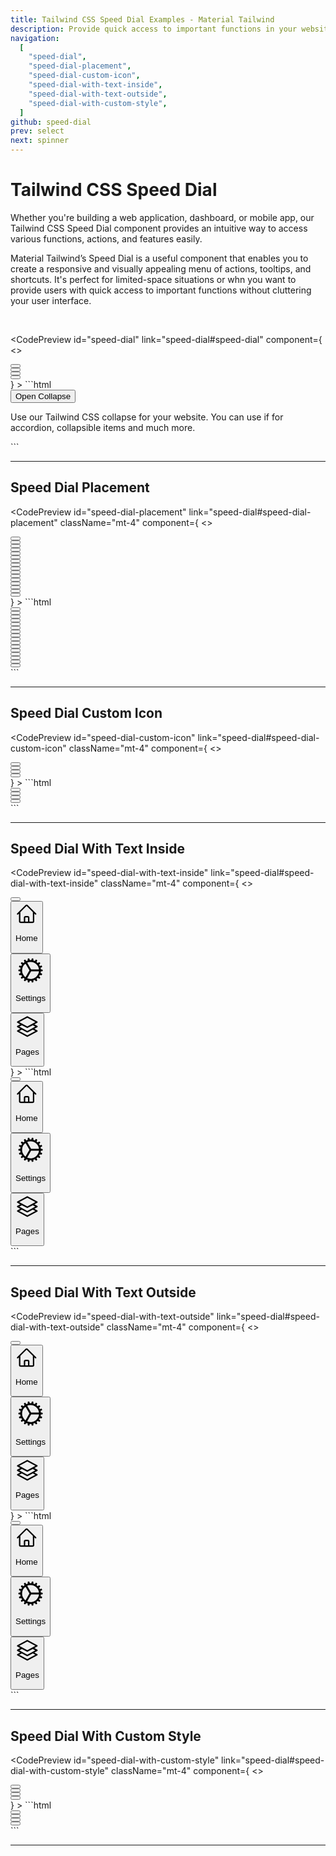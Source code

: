 ```yaml
---
title: Tailwind CSS Speed Dial Examples - Material Tailwind  
description: Provide quick access to important functions in your website with the versatile Tailwind CSS Speed Dial component. Customize and integrate it easily into your web project.
navigation:
  [
    "speed-dial",
    "speed-dial-placement",
    "speed-dial-custom-icon",
    "speed-dial-with-text-inside",
    "speed-dial-with-text-outside",
    "speed-dial-with-custom-style",        
  ]
github: speed-dial
prev: select
next: spinner
---
```


# Tailwind CSS Speed Dial

Whether you're building a web application, dashboard, or mobile app, our Tailwind CSS Speed Dial component provides an intuitive way to access various functions, actions, and features easily.

Material Tailwind’s Speed Dial is a useful component that enables you to create a responsive and visually appealing menu of actions, tooltips, and shortcuts. It's perfect for limited-space situations or whn you want to provide users with quick access to important functions without cluttering your user interface.


<br />

<CodePreview
  id="speed-dial"
  link="speed-dial#speed-dial"
  component={
   <>
    <div class="relative w-full h-80">
  <div class="absolute bottom-0 right-0">
    <div class="group"><button
        class="relative align-middle select-none font-sans font-medium text-center uppercase transition-all disabled:opacity-50 disabled:shadow-none disabled:pointer-events-none w-12 max-w-[48px] h-12 max-h-[48px] text-sm bg-gray-900 text-white shadow-md shadow-gray-900/10 hover:shadow-lg hover:shadow-gray-900/20 focus:opacity-[0.85] focus:shadow-none active:opacity-[0.85] active:shadow-none rounded-full  overflow-hidden"
        type="button" ><span
          class="absolute transform -translate-x-1/2 -translate-y-1/2 top-1/2 left-1/2"><svg
            xmlns="http://www.w3.org/2000/svg" fill="none" viewBox="0 0 24 24" stroke-width="1.5" stroke="currentColor"
            aria-hidden="true" class="w-5 h-5 transition-transform group-hover:rotate-45">
            <path stroke-linecap="round" stroke-linejoin="round" d="M12 4.5v15m7.5-7.5h-15"></path>
          </svg></span></button>
      <div class="p-0.5 w-max flex flex-col items-center gap-1 absolute top-[-173px] left-[-4px] " tabindex="-1"
       >
        <div data-projection-id="1"><button
            class="flex flex-col items-center justify-center gap-1 p-1 m-0.5 border min-w-[48px] font-normal min-h-[48px] bg-white rounded-full border-blue-gray-50 hover:scale-110 focus:scale-110 active:scale-100 transition-transform duration-300 ease-in-out"><svg
              xmlns="http://www.w3.org/2000/svg" fill="none" viewBox="0 0 24 24" stroke-width="1.5"
              stroke="currentColor" aria-hidden="true" class="w-5 h-5">
              <path stroke-linecap="round" stroke-linejoin="round"
                d="M2.25 12l8.954-8.955c.44-.439 1.152-.439 1.591 0L21.75 12M4.5 9.75v10.125c0 .621.504 1.125 1.125 1.125H9.75v-4.875c0-.621.504-1.125 1.125-1.125h2.25c.621 0 1.125.504 1.125 1.125V21h4.125c.621 0 1.125-.504 1.125-1.125V9.75M8.25 21h8.25">
              </path>
            </svg></button></div>
        <div data-projection-id="2"><button
            class="flex flex-col items-center justify-center gap-1 p-1 m-0.5 border min-w-[48px] font-normal min-h-[48px] bg-white rounded-full border-blue-gray-50 hover:scale-110 focus:scale-110 active:scale-100 transition-transform duration-300 ease-in-out"><svg
              xmlns="http://www.w3.org/2000/svg" fill="none" viewBox="0 0 24 24" stroke-width="1.5"
              stroke="currentColor" aria-hidden="true" class="w-5 h-5">
              <path stroke-linecap="round" stroke-linejoin="round"
                d="M4.5 12a7.5 7.5 0 0015 0m-15 0a7.5 7.5 0 1115 0m-15 0H3m16.5 0H21m-1.5 0H12m-8.457 3.077l1.41-.513m14.095-5.13l1.41-.513M5.106 17.785l1.15-.964m11.49-9.642l1.149-.964M7.501 19.795l.75-1.3m7.5-12.99l.75-1.3m-6.063 16.658l.26-1.477m2.605-14.772l.26-1.477m0 17.726l-.26-1.477M10.698 4.614l-.26-1.477M16.5 19.794l-.75-1.299M7.5 4.205L12 12m6.894 5.785l-1.149-.964M6.256 7.178l-1.15-.964m15.352 8.864l-1.41-.513M4.954 9.435l-1.41-.514M12.002 12l-3.75 6.495">
              </path>
            </svg></button></div>
        <div data-projection-id="3" ><button
            class="flex flex-col items-center justify-center gap-1 p-1 m-0.5 border min-w-[48px] font-normal min-h-[48px] bg-white rounded-full border-blue-gray-50 hover:scale-110 focus:scale-110 active:scale-100 transition-transform duration-300 ease-in-out"><svg
              xmlns="http://www.w3.org/2000/svg" fill="none" viewBox="0 0 24 24" stroke-width="1.5"
              stroke="currentColor" aria-hidden="true" class="w-5 h-5">
              <path stroke-linecap="round" stroke-linejoin="round"
                d="M6.429 9.75L2.25 12l4.179 2.25m0-4.5l5.571 3 5.571-3m-11.142 0L2.25 7.5 12 2.25l9.75 5.25-4.179 2.25m0 0L21.75 12l-4.179 2.25m0 0l4.179 2.25L12 21.75 2.25 16.5l4.179-2.25m11.142 0l-5.571 3-5.571-3">
              </path>
            </svg></button></div>
      </div>
    </div>
  </div>
</div>
   </>
  }
>
  ```html
  <div class="grid min-h-[140px] w-full place-items-center overflow-x-scroll rounded-lg p-6 lg:overflow-visible"><button
    class="align-middle select-none font-sans font-bold text-center uppercase transition-all disabled:opacity-50 disabled:shadow-none disabled:pointer-events-none text-xs py-3 px-6 rounded-lg bg-gray-900 text-white shadow-md shadow-gray-900/10 hover:shadow-lg hover:shadow-gray-900/20 focus:opacity-[0.85] focus:shadow-none active:opacity-[0.85] active:shadow-none position: relative; overflow: hidden;"
    type="button">Open Collapse</button>
  <div class="block w-full h-auto overflow-hidden basis-full" >
    <div class="relative flex flex-col w-8/12 mx-auto my-4 text-gray-700 bg-white shadow-md bg-clip-border rounded-xl">
      <div class="p-6">
        <p class="block font-sans text-base antialiased font-light leading-relaxed text-inherit">Use our Tailwind CSS
          collapse for your website. You can use if for accordion, collapsible items and much more.</p>
      </div>
    </div>
  </div>
</div>
  ```
</CodePreview>

---

## Speed Dial Placement

<CodePreview
  id="speed-dial-placement"
  link="speed-dial#speed-dial-placement"
  className="mt-4"
  component={
   <>
    <div class="grid min-h-[140px] w-full place-items-center overflow-x-scroll rounded-lg p-6 lg:overflow-visible">
  <div class="relative w-full h-80">
    <div class="absolute bottom-0 right-0">
      <div class="group"><button
          class="relative align-middle select-none font-sans font-medium text-center uppercase transition-all disabled:opacity-50 disabled:shadow-none disabled:pointer-events-none w-12 max-w-[48px] h-12 max-h-[48px] text-sm bg-gray-900 text-white shadow-md shadow-gray-900/10 hover:shadow-lg hover:shadow-gray-900/20 focus:opacity-[0.85] focus:shadow-none active:opacity-[0.85] active:shadow-none rounded-full"
          type="button"><span
            class="absolute transform -translate-x-1/2 -translate-y-1/2 top-1/2 left-1/2"><svg
              xmlns="http://www.w3.org/2000/svg" fill="none" viewBox="0 0 24 24" stroke-width="1.5"
              stroke="currentColor" aria-hidden="true" class="w-5 h-5 transition-transform group-hover:rotate-45">
              <path stroke-linecap="round" stroke-linejoin="round" d="M12 4.5v15m7.5-7.5h-15"></path>
            </svg></span></button>
        <div class="p-0.5 w-max flex flex-col items-center gap-1 absolute top-[-173px] left-[-4px] " tabindex="-1"
         >
          <div data-projection-id="28" ><button
              class="flex flex-col items-center justify-center gap-1 p-1 m-0.5 border min-w-[48px] font-normal min-h-[48px] bg-white rounded-full border-blue-gray-50 hover:scale-110 focus:scale-110 active:scale-100 transition-transform duration-300 ease-in-out"><svg
                xmlns="http://www.w3.org/2000/svg" fill="none" viewBox="0 0 24 24" stroke-width="1.5"
                stroke="currentColor" aria-hidden="true" class="w-5 h-5">
                <path stroke-linecap="round" stroke-linejoin="round"
                  d="M2.25 12l8.954-8.955c.44-.439 1.152-.439 1.591 0L21.75 12M4.5 9.75v10.125c0 .621.504 1.125 1.125 1.125H9.75v-4.875c0-.621.504-1.125 1.125-1.125h2.25c.621 0 1.125.504 1.125 1.125V21h4.125c.621 0 1.125-.504 1.125-1.125V9.75M8.25 21h8.25">
                </path>
              </svg></button></div>
          <div data-projection-id="29"><button
              class="flex flex-col items-center justify-center gap-1 p-1 m-0.5 border min-w-[48px] font-normal min-h-[48px] bg-white rounded-full border-blue-gray-50 hover:scale-110 focus:scale-110 active:scale-100 transition-transform duration-300 ease-in-out"><svg
                xmlns="http://www.w3.org/2000/svg" fill="none" viewBox="0 0 24 24" stroke-width="1.5"
                stroke="currentColor" aria-hidden="true" class="w-5 h-5">
                <path stroke-linecap="round" stroke-linejoin="round"
                  d="M4.5 12a7.5 7.5 0 0015 0m-15 0a7.5 7.5 0 1115 0m-15 0H3m16.5 0H21m-1.5 0H12m-8.457 3.077l1.41-.513m14.095-5.13l1.41-.513M5.106 17.785l1.15-.964m11.49-9.642l1.149-.964M7.501 19.795l.75-1.3m7.5-12.99l.75-1.3m-6.063 16.658l.26-1.477m2.605-14.772l.26-1.477m0 17.726l-.26-1.477M10.698 4.614l-.26-1.477M16.5 19.794l-.75-1.299M7.5 4.205L12 12m6.894 5.785l-1.149-.964M6.256 7.178l-1.15-.964m15.352 8.864l-1.41-.513M4.954 9.435l-1.41-.514M12.002 12l-3.75 6.495">
                </path>
              </svg></button></div>
          <div data-projection-id="30" ><button
              class="flex flex-col items-center justify-center gap-1 p-1 m-0.5 border min-w-[48px] font-normal min-h-[48px] bg-white rounded-full border-blue-gray-50 hover:scale-110 focus:scale-110 active:scale-100 transition-transform duration-300 ease-in-out"><svg
                xmlns="http://www.w3.org/2000/svg" fill="none" viewBox="0 0 24 24" stroke-width="1.5"
                stroke="currentColor" aria-hidden="true" class="w-5 h-5">
                <path stroke-linecap="round" stroke-linejoin="round"
                  d="M6.429 9.75L2.25 12l4.179 2.25m0-4.5l5.571 3 5.571-3m-11.142 0L2.25 7.5 12 2.25l9.75 5.25-4.179 2.25m0 0L21.75 12l-4.179 2.25m0 0l4.179 2.25L12 21.75 2.25 16.5l4.179-2.25m11.142 0l-5.571 3-5.571-3">
                </path>
              </svg></button></div>
        </div>
      </div>
    </div>
<div class="absolute bottom-0 left-0">
  <div class="group"><button
      class="relative align-middle select-none font-sans font-medium text-center uppercase transition-all disabled:opacity-50 disabled:shadow-none disabled:pointer-events-none w-12 max-w-[48px] h-12 max-h-[48px] text-sm bg-gray-900 text-white shadow-md shadow-gray-900/10 hover:shadow-lg hover:shadow-gray-900/20 focus:opacity-[0.85] focus:shadow-none active:opacity-[0.85] active:shadow-none rounded-full"
      type="button"><span
        class="absolute transform -translate-x-1/2 -translate-y-1/2 top-1/2 left-1/2"><svg
          xmlns="http://www.w3.org/2000/svg" fill="none" viewBox="0 0 24 24" stroke-width="1.5" stroke="currentColor"
          aria-hidden="true" class="w-5 h-5 transition-transform group-hover:rotate-45">
          <path stroke-linecap="round" stroke-linejoin="round" d="M12 4.5v15m7.5-7.5h-15"></path>
        </svg></span></button>
    <div class="p-0.5 w-max flex items-center gap-1 flex-row absolute top-[-4px] left-[53px] " tabindex="-1"
     >
      <div data-projection-id="4" ><button
          class="flex flex-col items-center justify-center gap-1 p-1 m-0.5 border min-w-[48px] font-normal min-h-[48px] bg-white rounded-full border-blue-gray-50 hover:scale-110 focus:scale-110 active:scale-100 transition-transform duration-300 ease-in-out"><svg
            xmlns="http://www.w3.org/2000/svg" fill="none" viewBox="0 0 24 24" stroke-width="1.5" stroke="currentColor"
            aria-hidden="true" class="w-5 h-5">
            <path stroke-linecap="round" stroke-linejoin="round"
              d="M2.25 12l8.954-8.955c.44-.439 1.152-.439 1.591 0L21.75 12M4.5 9.75v10.125c0 .621.504 1.125 1.125 1.125H9.75v-4.875c0-.621.504-1.125 1.125-1.125h2.25c.621 0 1.125.504 1.125 1.125V21h4.125c.621 0 1.125-.504 1.125-1.125V9.75M8.25 21h8.25">
            </path>
          </svg></button></div>
      <div data-projection-id="5" ><button
          class="flex flex-col items-center justify-center gap-1 p-1 m-0.5 border min-w-[48px] font-normal min-h-[48px] bg-white rounded-full border-blue-gray-50 hover:scale-110 focus:scale-110 active:scale-100 transition-transform duration-300 ease-in-out"><svg
            xmlns="http://www.w3.org/2000/svg" fill="none" viewBox="0 0 24 24" stroke-width="1.5" stroke="currentColor"
            aria-hidden="true" class="w-5 h-5">
            <path stroke-linecap="round" stroke-linejoin="round"
              d="M4.5 12a7.5 7.5 0 0015 0m-15 0a7.5 7.5 0 1115 0m-15 0H3m16.5 0H21m-1.5 0H12m-8.457 3.077l1.41-.513m14.095-5.13l1.41-.513M5.106 17.785l1.15-.964m11.49-9.642l1.149-.964M7.501 19.795l.75-1.3m7.5-12.99l.75-1.3m-6.063 16.658l.26-1.477m2.605-14.772l.26-1.477m0 17.726l-.26-1.477M10.698 4.614l-.26-1.477M16.5 19.794l-.75-1.299M7.5 4.205L12 12m6.894 5.785l-1.149-.964M6.256 7.178l-1.15-.964m15.352 8.864l-1.41-.513M4.954 9.435l-1.41-.514M12.002 12l-3.75 6.495">
            </path>
          </svg></button></div>
      <div data-projection-id="6" ><button
          class="flex flex-col items-center justify-center gap-1 p-1 m-0.5 border min-w-[48px] font-normal min-h-[48px] bg-white rounded-full border-blue-gray-50 hover:scale-110 focus:scale-110 active:scale-100 transition-transform duration-300 ease-in-out"><svg
            xmlns="http://www.w3.org/2000/svg" fill="none" viewBox="0 0 24 24" stroke-width="1.5" stroke="currentColor"
            aria-hidden="true" class="w-5 h-5">
            <path stroke-linecap="round" stroke-linejoin="round"
              d="M6.429 9.75L2.25 12l4.179 2.25m0-4.5l5.571 3 5.571-3m-11.142 0L2.25 7.5 12 2.25l9.75 5.25-4.179 2.25m0 0L21.75 12l-4.179 2.25m0 0l4.179 2.25L12 21.75 2.25 16.5l4.179-2.25m11.142 0l-5.571 3-5.571-3">
            </path>
          </svg></button></div>
    </div>
  </div>
</div>
  <div class="absolute top-0 left-0">
    <div class="group"><button
        class="relative align-middle select-none font-sans font-medium text-center uppercase transition-all disabled:opacity-50 disabled:shadow-none disabled:pointer-events-none w-12 max-w-[48px] h-12 max-h-[48px] text-sm bg-gray-900 text-white shadow-md shadow-gray-900/10 hover:shadow-lg hover:shadow-gray-900/20 focus:opacity-[0.85] focus:shadow-none active:opacity-[0.85] active:shadow-none rounded-full"
        type="button" ><span
          class="absolute transform -translate-x-1/2 -translate-y-1/2 top-1/2 left-1/2"><svg
            xmlns="http://www.w3.org/2000/svg" fill="none" viewBox="0 0 24 24" stroke-width="1.5" stroke="currentColor"
            aria-hidden="true" class="w-5 h-5 transition-transform group-hover:rotate-45">
            <path stroke-linecap="round" stroke-linejoin="round" d="M12 4.5v15m7.5-7.5h-15"></path>
          </svg></span></button>
      <div class="p-0.5 w-max flex flex-col items-center gap-1 absolute top-[53px] left-[-4px] " tabindex="-1"
       >
        <div data-projection-id="7" ><button
            class="flex flex-col items-center justify-center gap-1 p-1 m-0.5 border min-w-[48px] font-normal min-h-[48px] bg-white rounded-full border-blue-gray-50 hover:scale-110 focus:scale-110 active:scale-100 transition-transform duration-300 ease-in-out"><svg
              xmlns="http://www.w3.org/2000/svg" fill="none" viewBox="0 0 24 24" stroke-width="1.5" stroke="currentColor"
              aria-hidden="true" class="w-5 h-5">
              <path stroke-linecap="round" stroke-linejoin="round"
                d="M2.25 12l8.954-8.955c.44-.439 1.152-.439 1.591 0L21.75 12M4.5 9.75v10.125c0 .621.504 1.125 1.125 1.125H9.75v-4.875c0-.621.504-1.125 1.125-1.125h2.25c.621 0 1.125.504 1.125 1.125V21h4.125c.621 0 1.125-.504 1.125-1.125V9.75M8.25 21h8.25">
              </path>
            </svg></button></div>
        <div data-projection-id="8" ><button
            class="flex flex-col items-center justify-center gap-1 p-1 m-0.5 border min-w-[48px] font-normal min-h-[48px] bg-white rounded-full border-blue-gray-50 hover:scale-110 focus:scale-110 active:scale-100 transition-transform duration-300 ease-in-out"><svg
              xmlns="http://www.w3.org/2000/svg" fill="none" viewBox="0 0 24 24" stroke-width="1.5" stroke="currentColor"
              aria-hidden="true" class="w-5 h-5">
              <path stroke-linecap="round" stroke-linejoin="round"
                d="M4.5 12a7.5 7.5 0 0015 0m-15 0a7.5 7.5 0 1115 0m-15 0H3m16.5 0H21m-1.5 0H12m-8.457 3.077l1.41-.513m14.095-5.13l1.41-.513M5.106 17.785l1.15-.964m11.49-9.642l1.149-.964M7.501 19.795l.75-1.3m7.5-12.99l.75-1.3m-6.063 16.658l.26-1.477m2.605-14.772l.26-1.477m0 17.726l-.26-1.477M10.698 4.614l-.26-1.477M16.5 19.794l-.75-1.299M7.5 4.205L12 12m6.894 5.785l-1.149-.964M6.256 7.178l-1.15-.964m15.352 8.864l-1.41-.513M4.954 9.435l-1.41-.514M12.002 12l-3.75 6.495">
              </path>
            </svg></button></div>
        <div data-projection-id="9" ><button
            class="flex flex-col items-center justify-center gap-1 p-1 m-0.5 border min-w-[48px] font-normal min-h-[48px] bg-white rounded-full border-blue-gray-50 hover:scale-110 focus:scale-110 active:scale-100 transition-transform duration-300 ease-in-out"><svg
              xmlns="http://www.w3.org/2000/svg" fill="none" viewBox="0 0 24 24" stroke-width="1.5" stroke="currentColor"
              aria-hidden="true" class="w-5 h-5">
              <path stroke-linecap="round" stroke-linejoin="round"
                d="M6.429 9.75L2.25 12l4.179 2.25m0-4.5l5.571 3 5.571-3m-11.142 0L2.25 7.5 12 2.25l9.75 5.25-4.179 2.25m0 0L21.75 12l-4.179 2.25m0 0l4.179 2.25L12 21.75 2.25 16.5l4.179-2.25m11.142 0l-5.571 3-5.571-3">
              </path>
            </svg></button></div>
      </div>
    </div>
  </div>
  <div class="absolute top-0 right-0">
    <div class="group"><button
        class="relative align-middle select-none font-sans font-medium text-center uppercase transition-all disabled:opacity-50 disabled:shadow-none disabled:pointer-events-none w-12 max-w-[48px] h-12 max-h-[48px] text-sm bg-gray-900 text-white shadow-md shadow-gray-900/10 hover:shadow-lg hover:shadow-gray-900/20 focus:opacity-[0.85] focus:shadow-none active:opacity-[0.85] active:shadow-none rounded-full"
        type="button" ><span
          class="absolute transform -translate-x-1/2 -translate-y-1/2 top-1/2 left-1/2"><svg
            xmlns="http://www.w3.org/2000/svg" fill="none" viewBox="0 0 24 24" stroke-width="1.5" stroke="currentColor"
            aria-hidden="true" class="w-5 h-5 transition-transform group-hover:rotate-45">
            <path stroke-linecap="round" stroke-linejoin="round" d="M12 4.5v15m7.5-7.5h-15"></path>
          </svg></span></button>
      <div class="p-0.5 w-max flex items-center gap-1 flex-row absolute top-[-4px] left-[-173px] " tabindex="-1"
       >
        <div data-projection-id="10"><button
            class="flex flex-col items-center justify-center gap-1 p-1 m-0.5 border min-w-[48px] font-normal min-h-[48px] bg-white rounded-full border-blue-gray-50 hover:scale-110 focus:scale-110 active:scale-100 transition-transform duration-300 ease-in-out"><svg
              xmlns="http://www.w3.org/2000/svg" fill="none" viewBox="0 0 24 24" stroke-width="1.5" stroke="currentColor"
              aria-hidden="true" class="w-5 h-5">
              <path stroke-linecap="round" stroke-linejoin="round"
                d="M2.25 12l8.954-8.955c.44-.439 1.152-.439 1.591 0L21.75 12M4.5 9.75v10.125c0 .621.504 1.125 1.125 1.125H9.75v-4.875c0-.621.504-1.125 1.125-1.125h2.25c.621 0 1.125.504 1.125 1.125V21h4.125c.621 0 1.125-.504 1.125-1.125V9.75M8.25 21h8.25">
              </path>
            </svg></button></div>
        <div data-projection-id="11" ><button
            class="flex flex-col items-center justify-center gap-1 p-1 m-0.5 border min-w-[48px] font-normal min-h-[48px] bg-white rounded-full border-blue-gray-50 hover:scale-110 focus:scale-110 active:scale-100 transition-transform duration-300 ease-in-out"><svg
              xmlns="http://www.w3.org/2000/svg" fill="none" viewBox="0 0 24 24" stroke-width="1.5" stroke="currentColor"
              aria-hidden="true" class="w-5 h-5">
              <path stroke-linecap="round" stroke-linejoin="round"
                d="M4.5 12a7.5 7.5 0 0015 0m-15 0a7.5 7.5 0 1115 0m-15 0H3m16.5 0H21m-1.5 0H12m-8.457 3.077l1.41-.513m14.095-5.13l1.41-.513M5.106 17.785l1.15-.964m11.49-9.642l1.149-.964M7.501 19.795l.75-1.3m7.5-12.99l.75-1.3m-6.063 16.658l.26-1.477m2.605-14.772l.26-1.477m0 17.726l-.26-1.477M10.698 4.614l-.26-1.477M16.5 19.794l-.75-1.299M7.5 4.205L12 12m6.894 5.785l-1.149-.964M6.256 7.178l-1.15-.964m15.352 8.864l-1.41-.513M4.954 9.435l-1.41-.514M12.002 12l-3.75 6.495">
              </path>
            </svg></button></div>
        <div data-projection-id="12" ><button
            class="flex flex-col items-center justify-center gap-1 p-1 m-0.5 border min-w-[48px] font-normal min-h-[48px] bg-white rounded-full border-blue-gray-50 hover:scale-110 focus:scale-110 active:scale-100 transition-transform duration-300 ease-in-out"><svg
              xmlns="http://www.w3.org/2000/svg" fill="none" viewBox="0 0 24 24" stroke-width="1.5" stroke="currentColor"
              aria-hidden="true" class="w-5 h-5">
              <path stroke-linecap="round" stroke-linejoin="round"
                d="M6.429 9.75L2.25 12l4.179 2.25m0-4.5l5.571 3 5.571-3m-11.142 0L2.25 7.5 12 2.25l9.75 5.25-4.179 2.25m0 0L21.75 12l-4.179 2.25m0 0l4.179 2.25L12 21.75 2.25 16.5l4.179-2.25m11.142 0l-5.571 3-5.571-3">
              </path>
            </svg></button></div>
      </div>
    </div>
  </div>
  </div>
</div>
   </>
  }
>
  ```html
 <div class="grid min-h-[140px] w-full place-items-center overflow-x-scroll rounded-lg p-6 lg:overflow-visible">
  <div class="relative w-full h-80">
    <div class="absolute bottom-0 right-0">
      <div class="group"><button
          class="relative align-middle select-none font-sans font-medium text-center uppercase transition-all disabled:opacity-50 disabled:shadow-none disabled:pointer-events-none w-12 max-w-[48px] h-12 max-h-[48px] text-sm bg-gray-900 text-white shadow-md shadow-gray-900/10 hover:shadow-lg hover:shadow-gray-900/20 focus:opacity-[0.85] focus:shadow-none active:opacity-[0.85] active:shadow-none rounded-full"
          type="button"><span
            class="absolute transform -translate-x-1/2 -translate-y-1/2 top-1/2 left-1/2"><svg
              xmlns="http://www.w3.org/2000/svg" fill="none" viewBox="0 0 24 24" stroke-width="1.5"
              stroke="currentColor" aria-hidden="true" class="w-5 h-5 transition-transform group-hover:rotate-45">
              <path stroke-linecap="round" stroke-linejoin="round" d="M12 4.5v15m7.5-7.5h-15"></path>
            </svg></span></button>
        <div class="p-0.5 w-max flex flex-col items-center gap-1 absolute top-[-173px] left-[-4px] " tabindex="-1"
         >
          <div data-projection-id="28" ><button
              class="flex flex-col items-center justify-center gap-1 p-1 m-0.5 border min-w-[48px] font-normal min-h-[48px] bg-white rounded-full border-blue-gray-50 hover:scale-110 focus:scale-110 active:scale-100 transition-transform duration-300 ease-in-out"><svg
                xmlns="http://www.w3.org/2000/svg" fill="none" viewBox="0 0 24 24" stroke-width="1.5"
                stroke="currentColor" aria-hidden="true" class="w-5 h-5">
                <path stroke-linecap="round" stroke-linejoin="round"
                  d="M2.25 12l8.954-8.955c.44-.439 1.152-.439 1.591 0L21.75 12M4.5 9.75v10.125c0 .621.504 1.125 1.125 1.125H9.75v-4.875c0-.621.504-1.125 1.125-1.125h2.25c.621 0 1.125.504 1.125 1.125V21h4.125c.621 0 1.125-.504 1.125-1.125V9.75M8.25 21h8.25">
                </path>
              </svg></button></div>
          <div data-projection-id="29"><button
              class="flex flex-col items-center justify-center gap-1 p-1 m-0.5 border min-w-[48px] font-normal min-h-[48px] bg-white rounded-full border-blue-gray-50 hover:scale-110 focus:scale-110 active:scale-100 transition-transform duration-300 ease-in-out"><svg
                xmlns="http://www.w3.org/2000/svg" fill="none" viewBox="0 0 24 24" stroke-width="1.5"
                stroke="currentColor" aria-hidden="true" class="w-5 h-5">
                <path stroke-linecap="round" stroke-linejoin="round"
                  d="M4.5 12a7.5 7.5 0 0015 0m-15 0a7.5 7.5 0 1115 0m-15 0H3m16.5 0H21m-1.5 0H12m-8.457 3.077l1.41-.513m14.095-5.13l1.41-.513M5.106 17.785l1.15-.964m11.49-9.642l1.149-.964M7.501 19.795l.75-1.3m7.5-12.99l.75-1.3m-6.063 16.658l.26-1.477m2.605-14.772l.26-1.477m0 17.726l-.26-1.477M10.698 4.614l-.26-1.477M16.5 19.794l-.75-1.299M7.5 4.205L12 12m6.894 5.785l-1.149-.964M6.256 7.178l-1.15-.964m15.352 8.864l-1.41-.513M4.954 9.435l-1.41-.514M12.002 12l-3.75 6.495">
                </path>
              </svg></button></div>
          <div data-projection-id="30" ><button
              class="flex flex-col items-center justify-center gap-1 p-1 m-0.5 border min-w-[48px] font-normal min-h-[48px] bg-white rounded-full border-blue-gray-50 hover:scale-110 focus:scale-110 active:scale-100 transition-transform duration-300 ease-in-out"><svg
                xmlns="http://www.w3.org/2000/svg" fill="none" viewBox="0 0 24 24" stroke-width="1.5"
                stroke="currentColor" aria-hidden="true" class="w-5 h-5">
                <path stroke-linecap="round" stroke-linejoin="round"
                  d="M6.429 9.75L2.25 12l4.179 2.25m0-4.5l5.571 3 5.571-3m-11.142 0L2.25 7.5 12 2.25l9.75 5.25-4.179 2.25m0 0L21.75 12l-4.179 2.25m0 0l4.179 2.25L12 21.75 2.25 16.5l4.179-2.25m11.142 0l-5.571 3-5.571-3">
                </path>
              </svg></button></div>
        </div>
      </div>
    </div>
<div class="absolute bottom-0 left-0">
  <div class="group"><button
      class="relative align-middle select-none font-sans font-medium text-center uppercase transition-all disabled:opacity-50 disabled:shadow-none disabled:pointer-events-none w-12 max-w-[48px] h-12 max-h-[48px] text-sm bg-gray-900 text-white shadow-md shadow-gray-900/10 hover:shadow-lg hover:shadow-gray-900/20 focus:opacity-[0.85] focus:shadow-none active:opacity-[0.85] active:shadow-none rounded-full"
      type="button"><span
        class="absolute transform -translate-x-1/2 -translate-y-1/2 top-1/2 left-1/2"><svg
          xmlns="http://www.w3.org/2000/svg" fill="none" viewBox="0 0 24 24" stroke-width="1.5" stroke="currentColor"
          aria-hidden="true" class="w-5 h-5 transition-transform group-hover:rotate-45">
          <path stroke-linecap="round" stroke-linejoin="round" d="M12 4.5v15m7.5-7.5h-15"></path>
        </svg></span></button>
    <div class="p-0.5 w-max flex items-center gap-1 flex-row absolute top-[-4px] left-[53px] " tabindex="-1"
     >
      <div data-projection-id="4" ><button
          class="flex flex-col items-center justify-center gap-1 p-1 m-0.5 border min-w-[48px] font-normal min-h-[48px] bg-white rounded-full border-blue-gray-50 hover:scale-110 focus:scale-110 active:scale-100 transition-transform duration-300 ease-in-out"><svg
            xmlns="http://www.w3.org/2000/svg" fill="none" viewBox="0 0 24 24" stroke-width="1.5" stroke="currentColor"
            aria-hidden="true" class="w-5 h-5">
            <path stroke-linecap="round" stroke-linejoin="round"
              d="M2.25 12l8.954-8.955c.44-.439 1.152-.439 1.591 0L21.75 12M4.5 9.75v10.125c0 .621.504 1.125 1.125 1.125H9.75v-4.875c0-.621.504-1.125 1.125-1.125h2.25c.621 0 1.125.504 1.125 1.125V21h4.125c.621 0 1.125-.504 1.125-1.125V9.75M8.25 21h8.25">
            </path>
          </svg></button></div>
      <div data-projection-id="5" ><button
          class="flex flex-col items-center justify-center gap-1 p-1 m-0.5 border min-w-[48px] font-normal min-h-[48px] bg-white rounded-full border-blue-gray-50 hover:scale-110 focus:scale-110 active:scale-100 transition-transform duration-300 ease-in-out"><svg
            xmlns="http://www.w3.org/2000/svg" fill="none" viewBox="0 0 24 24" stroke-width="1.5" stroke="currentColor"
            aria-hidden="true" class="w-5 h-5">
            <path stroke-linecap="round" stroke-linejoin="round"
              d="M4.5 12a7.5 7.5 0 0015 0m-15 0a7.5 7.5 0 1115 0m-15 0H3m16.5 0H21m-1.5 0H12m-8.457 3.077l1.41-.513m14.095-5.13l1.41-.513M5.106 17.785l1.15-.964m11.49-9.642l1.149-.964M7.501 19.795l.75-1.3m7.5-12.99l.75-1.3m-6.063 16.658l.26-1.477m2.605-14.772l.26-1.477m0 17.726l-.26-1.477M10.698 4.614l-.26-1.477M16.5 19.794l-.75-1.299M7.5 4.205L12 12m6.894 5.785l-1.149-.964M6.256 7.178l-1.15-.964m15.352 8.864l-1.41-.513M4.954 9.435l-1.41-.514M12.002 12l-3.75 6.495">
            </path>
          </svg></button></div>
      <div data-projection-id="6" ><button
          class="flex flex-col items-center justify-center gap-1 p-1 m-0.5 border min-w-[48px] font-normal min-h-[48px] bg-white rounded-full border-blue-gray-50 hover:scale-110 focus:scale-110 active:scale-100 transition-transform duration-300 ease-in-out"><svg
            xmlns="http://www.w3.org/2000/svg" fill="none" viewBox="0 0 24 24" stroke-width="1.5" stroke="currentColor"
            aria-hidden="true" class="w-5 h-5">
            <path stroke-linecap="round" stroke-linejoin="round"
              d="M6.429 9.75L2.25 12l4.179 2.25m0-4.5l5.571 3 5.571-3m-11.142 0L2.25 7.5 12 2.25l9.75 5.25-4.179 2.25m0 0L21.75 12l-4.179 2.25m0 0l4.179 2.25L12 21.75 2.25 16.5l4.179-2.25m11.142 0l-5.571 3-5.571-3">
            </path>
          </svg></button></div>
    </div>
  </div>
</div>
  <div class="absolute top-0 left-0">
    <div class="group"><button
        class="relative align-middle select-none font-sans font-medium text-center uppercase transition-all disabled:opacity-50 disabled:shadow-none disabled:pointer-events-none w-12 max-w-[48px] h-12 max-h-[48px] text-sm bg-gray-900 text-white shadow-md shadow-gray-900/10 hover:shadow-lg hover:shadow-gray-900/20 focus:opacity-[0.85] focus:shadow-none active:opacity-[0.85] active:shadow-none rounded-full"
        type="button" ><span
          class="absolute transform -translate-x-1/2 -translate-y-1/2 top-1/2 left-1/2"><svg
            xmlns="http://www.w3.org/2000/svg" fill="none" viewBox="0 0 24 24" stroke-width="1.5" stroke="currentColor"
            aria-hidden="true" class="w-5 h-5 transition-transform group-hover:rotate-45">
            <path stroke-linecap="round" stroke-linejoin="round" d="M12 4.5v15m7.5-7.5h-15"></path>
          </svg></span></button>
      <div class="p-0.5 w-max flex flex-col items-center gap-1 absolute top-[53px] left-[-4px] " tabindex="-1"
       >
        <div data-projection-id="7" ><button
            class="flex flex-col items-center justify-center gap-1 p-1 m-0.5 border min-w-[48px] font-normal min-h-[48px] bg-white rounded-full border-blue-gray-50 hover:scale-110 focus:scale-110 active:scale-100 transition-transform duration-300 ease-in-out"><svg
              xmlns="http://www.w3.org/2000/svg" fill="none" viewBox="0 0 24 24" stroke-width="1.5" stroke="currentColor"
              aria-hidden="true" class="w-5 h-5">
              <path stroke-linecap="round" stroke-linejoin="round"
                d="M2.25 12l8.954-8.955c.44-.439 1.152-.439 1.591 0L21.75 12M4.5 9.75v10.125c0 .621.504 1.125 1.125 1.125H9.75v-4.875c0-.621.504-1.125 1.125-1.125h2.25c.621 0 1.125.504 1.125 1.125V21h4.125c.621 0 1.125-.504 1.125-1.125V9.75M8.25 21h8.25">
              </path>
            </svg></button></div>
        <div data-projection-id="8" ><button
            class="flex flex-col items-center justify-center gap-1 p-1 m-0.5 border min-w-[48px] font-normal min-h-[48px] bg-white rounded-full border-blue-gray-50 hover:scale-110 focus:scale-110 active:scale-100 transition-transform duration-300 ease-in-out"><svg
              xmlns="http://www.w3.org/2000/svg" fill="none" viewBox="0 0 24 24" stroke-width="1.5" stroke="currentColor"
              aria-hidden="true" class="w-5 h-5">
              <path stroke-linecap="round" stroke-linejoin="round"
                d="M4.5 12a7.5 7.5 0 0015 0m-15 0a7.5 7.5 0 1115 0m-15 0H3m16.5 0H21m-1.5 0H12m-8.457 3.077l1.41-.513m14.095-5.13l1.41-.513M5.106 17.785l1.15-.964m11.49-9.642l1.149-.964M7.501 19.795l.75-1.3m7.5-12.99l.75-1.3m-6.063 16.658l.26-1.477m2.605-14.772l.26-1.477m0 17.726l-.26-1.477M10.698 4.614l-.26-1.477M16.5 19.794l-.75-1.299M7.5 4.205L12 12m6.894 5.785l-1.149-.964M6.256 7.178l-1.15-.964m15.352 8.864l-1.41-.513M4.954 9.435l-1.41-.514M12.002 12l-3.75 6.495">
              </path>
            </svg></button></div>
        <div data-projection-id="9" ><button
            class="flex flex-col items-center justify-center gap-1 p-1 m-0.5 border min-w-[48px] font-normal min-h-[48px] bg-white rounded-full border-blue-gray-50 hover:scale-110 focus:scale-110 active:scale-100 transition-transform duration-300 ease-in-out"><svg
              xmlns="http://www.w3.org/2000/svg" fill="none" viewBox="0 0 24 24" stroke-width="1.5" stroke="currentColor"
              aria-hidden="true" class="w-5 h-5">
              <path stroke-linecap="round" stroke-linejoin="round"
                d="M6.429 9.75L2.25 12l4.179 2.25m0-4.5l5.571 3 5.571-3m-11.142 0L2.25 7.5 12 2.25l9.75 5.25-4.179 2.25m0 0L21.75 12l-4.179 2.25m0 0l4.179 2.25L12 21.75 2.25 16.5l4.179-2.25m11.142 0l-5.571 3-5.571-3">
              </path>
            </svg></button></div>
      </div>
    </div>
  </div>
  <div class="absolute top-0 right-0">
    <div class="group"><button
        class="relative align-middle select-none font-sans font-medium text-center uppercase transition-all disabled:opacity-50 disabled:shadow-none disabled:pointer-events-none w-12 max-w-[48px] h-12 max-h-[48px] text-sm bg-gray-900 text-white shadow-md shadow-gray-900/10 hover:shadow-lg hover:shadow-gray-900/20 focus:opacity-[0.85] focus:shadow-none active:opacity-[0.85] active:shadow-none rounded-full"
        type="button" ><span
          class="absolute transform -translate-x-1/2 -translate-y-1/2 top-1/2 left-1/2"><svg
            xmlns="http://www.w3.org/2000/svg" fill="none" viewBox="0 0 24 24" stroke-width="1.5" stroke="currentColor"
            aria-hidden="true" class="w-5 h-5 transition-transform group-hover:rotate-45">
            <path stroke-linecap="round" stroke-linejoin="round" d="M12 4.5v15m7.5-7.5h-15"></path>
          </svg></span></button>
      <div class="p-0.5 w-max flex items-center gap-1 flex-row absolute top-[-4px] left-[-173px] " tabindex="-1"
       >
        <div data-projection-id="10"><button
            class="flex flex-col items-center justify-center gap-1 p-1 m-0.5 border min-w-[48px] font-normal min-h-[48px] bg-white rounded-full border-blue-gray-50 hover:scale-110 focus:scale-110 active:scale-100 transition-transform duration-300 ease-in-out"><svg
              xmlns="http://www.w3.org/2000/svg" fill="none" viewBox="0 0 24 24" stroke-width="1.5" stroke="currentColor"
              aria-hidden="true" class="w-5 h-5">
              <path stroke-linecap="round" stroke-linejoin="round"
                d="M2.25 12l8.954-8.955c.44-.439 1.152-.439 1.591 0L21.75 12M4.5 9.75v10.125c0 .621.504 1.125 1.125 1.125H9.75v-4.875c0-.621.504-1.125 1.125-1.125h2.25c.621 0 1.125.504 1.125 1.125V21h4.125c.621 0 1.125-.504 1.125-1.125V9.75M8.25 21h8.25">
              </path>
            </svg></button></div>
        <div data-projection-id="11" ><button
            class="flex flex-col items-center justify-center gap-1 p-1 m-0.5 border min-w-[48px] font-normal min-h-[48px] bg-white rounded-full border-blue-gray-50 hover:scale-110 focus:scale-110 active:scale-100 transition-transform duration-300 ease-in-out"><svg
              xmlns="http://www.w3.org/2000/svg" fill="none" viewBox="0 0 24 24" stroke-width="1.5" stroke="currentColor"
              aria-hidden="true" class="w-5 h-5">
              <path stroke-linecap="round" stroke-linejoin="round"
                d="M4.5 12a7.5 7.5 0 0015 0m-15 0a7.5 7.5 0 1115 0m-15 0H3m16.5 0H21m-1.5 0H12m-8.457 3.077l1.41-.513m14.095-5.13l1.41-.513M5.106 17.785l1.15-.964m11.49-9.642l1.149-.964M7.501 19.795l.75-1.3m7.5-12.99l.75-1.3m-6.063 16.658l.26-1.477m2.605-14.772l.26-1.477m0 17.726l-.26-1.477M10.698 4.614l-.26-1.477M16.5 19.794l-.75-1.299M7.5 4.205L12 12m6.894 5.785l-1.149-.964M6.256 7.178l-1.15-.964m15.352 8.864l-1.41-.513M4.954 9.435l-1.41-.514M12.002 12l-3.75 6.495">
              </path>
            </svg></button></div>
        <div data-projection-id="12" ><button
            class="flex flex-col items-center justify-center gap-1 p-1 m-0.5 border min-w-[48px] font-normal min-h-[48px] bg-white rounded-full border-blue-gray-50 hover:scale-110 focus:scale-110 active:scale-100 transition-transform duration-300 ease-in-out"><svg
              xmlns="http://www.w3.org/2000/svg" fill="none" viewBox="0 0 24 24" stroke-width="1.5" stroke="currentColor"
              aria-hidden="true" class="w-5 h-5">
              <path stroke-linecap="round" stroke-linejoin="round"
                d="M6.429 9.75L2.25 12l4.179 2.25m0-4.5l5.571 3 5.571-3m-11.142 0L2.25 7.5 12 2.25l9.75 5.25-4.179 2.25m0 0L21.75 12l-4.179 2.25m0 0l4.179 2.25L12 21.75 2.25 16.5l4.179-2.25m11.142 0l-5.571 3-5.571-3">
              </path>
            </svg></button></div>
      </div>
    </div>
  </div>
  </div>
</div>
  ```
</CodePreview>

---


## Speed Dial Custom Icon

<CodePreview
  id="speed-dial-custom-icon"
  link="speed-dial#speed-dial-custom-icon"
  className="mt-4"
  component={
   <>
    <div class="relative w-full h-80">
  <div class="absolute bottom-0 right-0">
    <div class="group"><button
        class="relative group align-middle select-none font-sans font-medium text-center uppercase transition-all disabled:opacity-50 disabled:shadow-none disabled:pointer-events-none w-12 max-w-[48px] h-12 max-h-[48px] text-sm bg-gray-900 text-white shadow-md shadow-gray-900/10 hover:shadow-lg hover:shadow-gray-900/20 focus:opacity-[0.85] focus:shadow-none active:opacity-[0.85] active:shadow-none rounded-full"
        type="button" ><span
          class="absolute transform -translate-x-1/2 -translate-y-1/2 top-1/2 left-1/2"><svg
            xmlns="http://www.w3.org/2000/svg" fill="none" viewBox="0 0 24 24" stroke-width="1.5" stroke="currentColor"
            aria-hidden="true" class="hidden w-5 h-5 group-hover:block">
            <path stroke-linecap="round" stroke-linejoin="round"
              d="M21.75 9v.906a2.25 2.25 0 01-1.183 1.981l-6.478 3.488M2.25 9v.906a2.25 2.25 0 001.183 1.981l6.478 3.488m8.839 2.51l-4.66-2.51m0 0l-1.023-.55a2.25 2.25 0 00-2.134 0l-1.022.55m0 0l-4.661 2.51m16.5 1.615a2.25 2.25 0 01-2.25 2.25h-15a2.25 2.25 0 01-2.25-2.25V8.844a2.25 2.25 0 011.183-1.98l7.5-4.04a2.25 2.25 0 012.134 0l7.5 4.04a2.25 2.25 0 011.183 1.98V19.5z">
            </path>
          </svg><svg xmlns="http://www.w3.org/2000/svg" fill="none" viewBox="0 0 24 24" stroke-width="1.5"
            stroke="currentColor" aria-hidden="true" class="block w-5 h-5 group-hover:hidden">
            <path stroke-linecap="round" stroke-linejoin="round"
              d="M21.75 6.75v10.5a2.25 2.25 0 01-2.25 2.25h-15a2.25 2.25 0 01-2.25-2.25V6.75m19.5 0A2.25 2.25 0 0019.5 4.5h-15a2.25 2.25 0 00-2.25 2.25m19.5 0v.243a2.25 2.25 0 01-1.07 1.916l-7.5 4.615a2.25 2.25 0 01-2.36 0L3.32 8.91a2.25 2.25 0 01-1.07-1.916V6.75">
            </path>
          </svg></span></button>
      <div class="p-0.5 group-hover:flex hidden w-max  flex-col items-center gap-1 absolute top-[-173px] left-[-4px] " tabindex="-1">
        <div data-projection-id="78"><button
            class="flex flex-col items-center justify-center gap-1 p-1 m-0.5 border min-w-[48px] font-normal min-h-[48px] bg-white rounded-full border-blue-gray-50 hover:scale-110 focus:scale-110 active:scale-100 transition-transform duration-300 ease-in-out"><svg
              xmlns="http://www.w3.org/2000/svg" fill="none" viewBox="0 0 24 24" stroke-width="1.5"
              stroke="currentColor" aria-hidden="true" class="w-5 h-5">
              <path stroke-linecap="round" stroke-linejoin="round"
                d="M2.25 12l8.954-8.955c.44-.439 1.152-.439 1.591 0L21.75 12M4.5 9.75v10.125c0 .621.504 1.125 1.125 1.125H9.75v-4.875c0-.621.504-1.125 1.125-1.125h2.25c.621 0 1.125.504 1.125 1.125V21h4.125c.621 0 1.125-.504 1.125-1.125V9.75M8.25 21h8.25">
              </path>
            </svg></button></div>
        <div data-projection-id="79" ><button
            class="flex flex-col items-center justify-center gap-1 p-1 m-0.5 border min-w-[48px] font-normal min-h-[48px] bg-white rounded-full border-blue-gray-50 hover:scale-110 focus:scale-110 active:scale-100 transition-transform duration-300 ease-in-out"><svg
              xmlns="http://www.w3.org/2000/svg" fill="none" viewBox="0 0 24 24" stroke-width="1.5"
              stroke="currentColor" aria-hidden="true" class="w-5 h-5">
              <path stroke-linecap="round" stroke-linejoin="round"
                d="M4.5 12a7.5 7.5 0 0015 0m-15 0a7.5 7.5 0 1115 0m-15 0H3m16.5 0H21m-1.5 0H12m-8.457 3.077l1.41-.513m14.095-5.13l1.41-.513M5.106 17.785l1.15-.964m11.49-9.642l1.149-.964M7.501 19.795l.75-1.3m7.5-12.99l.75-1.3m-6.063 16.658l.26-1.477m2.605-14.772l.26-1.477m0 17.726l-.26-1.477M10.698 4.614l-.26-1.477M16.5 19.794l-.75-1.299M7.5 4.205L12 12m6.894 5.785l-1.149-.964M6.256 7.178l-1.15-.964m15.352 8.864l-1.41-.513M4.954 9.435l-1.41-.514M12.002 12l-3.75 6.495">
              </path>
            </svg></button></div>
        <div data-projection-id="80" ><button
            class="flex flex-col items-center justify-center gap-1 p-1 m-0.5 border min-w-[48px] font-normal min-h-[48px] bg-white rounded-full border-blue-gray-50 hover:scale-110 focus:scale-110 active:scale-100 transition-transform duration-300 ease-in-out"><svg
              xmlns="http://www.w3.org/2000/svg" fill="none" viewBox="0 0 24 24" stroke-width="1.5"
              stroke="currentColor" aria-hidden="true" class="w-5 h-5">
              <path stroke-linecap="round" stroke-linejoin="round"
                d="M6.429 9.75L2.25 12l4.179 2.25m0-4.5l5.571 3 5.571-3m-11.142 0L2.25 7.5 12 2.25l9.75 5.25-4.179 2.25m0 0L21.75 12l-4.179 2.25m0 0l4.179 2.25L12 21.75 2.25 16.5l4.179-2.25m11.142 0l-5.571 3-5.571-3">
              </path>
            </svg></button></div>
      </div>
    </div>
  </div>
</div>
   </>
  }
>
  ```html
   <div class="relative w-full h-80">
  <div class="absolute bottom-0 right-0">
    <div class="group"><button
        class="relative group align-middle select-none font-sans font-medium text-center uppercase transition-all disabled:opacity-50 disabled:shadow-none disabled:pointer-events-none w-12 max-w-[48px] h-12 max-h-[48px] text-sm bg-gray-900 text-white shadow-md shadow-gray-900/10 hover:shadow-lg hover:shadow-gray-900/20 focus:opacity-[0.85] focus:shadow-none active:opacity-[0.85] active:shadow-none rounded-full"
        type="button" ><span
          class="absolute transform -translate-x-1/2 -translate-y-1/2 top-1/2 left-1/2"><svg
            xmlns="http://www.w3.org/2000/svg" fill="none" viewBox="0 0 24 24" stroke-width="1.5" stroke="currentColor"
            aria-hidden="true" class="hidden w-5 h-5 group-hover:block">
            <path stroke-linecap="round" stroke-linejoin="round"
              d="M21.75 9v.906a2.25 2.25 0 01-1.183 1.981l-6.478 3.488M2.25 9v.906a2.25 2.25 0 001.183 1.981l6.478 3.488m8.839 2.51l-4.66-2.51m0 0l-1.023-.55a2.25 2.25 0 00-2.134 0l-1.022.55m0 0l-4.661 2.51m16.5 1.615a2.25 2.25 0 01-2.25 2.25h-15a2.25 2.25 0 01-2.25-2.25V8.844a2.25 2.25 0 011.183-1.98l7.5-4.04a2.25 2.25 0 012.134 0l7.5 4.04a2.25 2.25 0 011.183 1.98V19.5z">
            </path>
          </svg><svg xmlns="http://www.w3.org/2000/svg" fill="none" viewBox="0 0 24 24" stroke-width="1.5"
            stroke="currentColor" aria-hidden="true" class="block w-5 h-5 group-hover:hidden">
            <path stroke-linecap="round" stroke-linejoin="round"
              d="M21.75 6.75v10.5a2.25 2.25 0 01-2.25 2.25h-15a2.25 2.25 0 01-2.25-2.25V6.75m19.5 0A2.25 2.25 0 0019.5 4.5h-15a2.25 2.25 0 00-2.25 2.25m19.5 0v.243a2.25 2.25 0 01-1.07 1.916l-7.5 4.615a2.25 2.25 0 01-2.36 0L3.32 8.91a2.25 2.25 0 01-1.07-1.916V6.75">
            </path>
          </svg></span></button>
      <div class="p-0.5 group-hover:flex hidden w-max  flex-col items-center gap-1 absolute top-[-173px] left-[-4px] " tabindex="-1">
        <div data-projection-id="78"><button
            class="flex flex-col items-center justify-center gap-1 p-1 m-0.5 border min-w-[48px] font-normal min-h-[48px] bg-white rounded-full border-blue-gray-50 hover:scale-110 focus:scale-110 active:scale-100 transition-transform duration-300 ease-in-out"><svg
              xmlns="http://www.w3.org/2000/svg" fill="none" viewBox="0 0 24 24" stroke-width="1.5"
              stroke="currentColor" aria-hidden="true" class="w-5 h-5">
              <path stroke-linecap="round" stroke-linejoin="round"
                d="M2.25 12l8.954-8.955c.44-.439 1.152-.439 1.591 0L21.75 12M4.5 9.75v10.125c0 .621.504 1.125 1.125 1.125H9.75v-4.875c0-.621.504-1.125 1.125-1.125h2.25c.621 0 1.125.504 1.125 1.125V21h4.125c.621 0 1.125-.504 1.125-1.125V9.75M8.25 21h8.25">
              </path>
            </svg></button></div>
        <div data-projection-id="79" ><button
            class="flex flex-col items-center justify-center gap-1 p-1 m-0.5 border min-w-[48px] font-normal min-h-[48px] bg-white rounded-full border-blue-gray-50 hover:scale-110 focus:scale-110 active:scale-100 transition-transform duration-300 ease-in-out"><svg
              xmlns="http://www.w3.org/2000/svg" fill="none" viewBox="0 0 24 24" stroke-width="1.5"
              stroke="currentColor" aria-hidden="true" class="w-5 h-5">
              <path stroke-linecap="round" stroke-linejoin="round"
                d="M4.5 12a7.5 7.5 0 0015 0m-15 0a7.5 7.5 0 1115 0m-15 0H3m16.5 0H21m-1.5 0H12m-8.457 3.077l1.41-.513m14.095-5.13l1.41-.513M5.106 17.785l1.15-.964m11.49-9.642l1.149-.964M7.501 19.795l.75-1.3m7.5-12.99l.75-1.3m-6.063 16.658l.26-1.477m2.605-14.772l.26-1.477m0 17.726l-.26-1.477M10.698 4.614l-.26-1.477M16.5 19.794l-.75-1.299M7.5 4.205L12 12m6.894 5.785l-1.149-.964M6.256 7.178l-1.15-.964m15.352 8.864l-1.41-.513M4.954 9.435l-1.41-.514M12.002 12l-3.75 6.495">
              </path>
            </svg></button></div>
        <div data-projection-id="80" ><button
            class="flex flex-col items-center justify-center gap-1 p-1 m-0.5 border min-w-[48px] font-normal min-h-[48px] bg-white rounded-full border-blue-gray-50 hover:scale-110 focus:scale-110 active:scale-100 transition-transform duration-300 ease-in-out"><svg
              xmlns="http://www.w3.org/2000/svg" fill="none" viewBox="0 0 24 24" stroke-width="1.5"
              stroke="currentColor" aria-hidden="true" class="w-5 h-5">
              <path stroke-linecap="round" stroke-linejoin="round"
                d="M6.429 9.75L2.25 12l4.179 2.25m0-4.5l5.571 3 5.571-3m-11.142 0L2.25 7.5 12 2.25l9.75 5.25-4.179 2.25m0 0L21.75 12l-4.179 2.25m0 0l4.179 2.25L12 21.75 2.25 16.5l4.179-2.25m11.142 0l-5.571 3-5.571-3">
              </path>
            </svg></button></div>
      </div>
    </div>
  </div>
</div>
  ```
</CodePreview>

---

## Speed Dial With Text Inside

<CodePreview
  id="speed-dial-with-text-inside"
  link="speed-dial#speed-dial-with-text-inside"
  className="mt-4"
  component={
   <>
 <div class="grid min-h-[140px] w-full place-items-center overflow-x-scroll rounded-lg p-6 lg:overflow-visible">
  <div class="relative w-full h-80">
    <div class="absolute bottom-0 right-0">
      <div class="group">
      <button
          class="relative group overflow-hidden align-middle select-none font-sans font-medium text-center uppercase transition-all disabled:opacity-50 disabled:shadow-none disabled:pointer-events-none w-12 max-w-[48px] h-12 max-h-[48px] text-sm bg-gray-900 text-white shadow-md shadow-gray-900/10 hover:shadow-lg hover:shadow-gray-900/20 focus:opacity-[0.85] focus:shadow-none active:opacity-[0.85] active:shadow-none rounded-full"
          type="button"><span class="absolute transform -translate-x-1/2 -translate-y-1/2 top-1/2 left-1/2"><svg
              xmlns="http://www.w3.org/2000/svg" fill="none" viewBox="0 0 24 24" stroke-width="1.5"
              stroke="currentColor" aria-hidden="true" class="w-5 h-5 transition-transform group-hover:rotate-45">
              <path stroke-linecap="round" stroke-linejoin="round" d="M12 4.5v15m7.5-7.5h-15"></path>
            </svg></span>
            </button>
        <div class="p-0.5 hidden group-hover:flex w-max  flex-col items-center gap-1 absolute top-[-221px] left-[-12px] " tabindex="-1">
          <div data-projection-id="28"><button
              class="flex flex-col opacity-100 scale-100 items-center justify-center gap-1 p-1 m-0.5 border min-w-[48px] font-normal min-h-[48px] bg-white rounded-full border-blue-gray-50 hover:scale-110 focus:scale-110 active:scale-100 transition-transform duration-300 ease-in-out h-16 w-16"><svg
                xmlns="http://www.w3.org/2000/svg" fill="none" viewBox="0 0 24 24" stroke-width="1.5"
                stroke="currentColor" aria-hidden="true" class="w-5 h-5">
                <path stroke-linecap="round" stroke-linejoin="round"
                  d="M2.25 12l8.954-8.955c.44-.439 1.152-.439 1.591 0L21.75 12M4.5 9.75v10.125c0 .621.504 1.125 1.125 1.125H9.75v-4.875c0-.621.504-1.125 1.125-1.125h2.25c.621 0 1.125.504 1.125 1.125V21h4.125c.621 0 1.125-.504 1.125-1.125V9.75M8.25 21h8.25">
                </path>
              </svg>
              <p class="block font-sans text-xs antialiased font-normal text-blue-gray-900">Home</p>
            </button></div>
          <div data-projection-id="29"><button
              class="flex flex-col opacity-100 scale-100 items-center justify-center gap-1 p-1 m-0.5 border min-w-[48px] font-normal min-h-[48px] bg-white rounded-full border-blue-gray-50 hover:scale-110 focus:scale-110 active:scale-100 transition-transform duration-300 ease-in-out h-16 w-16"><svg
                xmlns="http://www.w3.org/2000/svg" fill="none" viewBox="0 0 24 24" stroke-width="1.5"
                stroke="currentColor" aria-hidden="true" class="w-5 h-5">
                <path stroke-linecap="round" stroke-linejoin="round"
                  d="M4.5 12a7.5 7.5 0 0015 0m-15 0a7.5 7.5 0 1115 0m-15 0H3m16.5 0H21m-1.5 0H12m-8.457 3.077l1.41-.513m14.095-5.13l1.41-.513M5.106 17.785l1.15-.964m11.49-9.642l1.149-.964M7.501 19.795l.75-1.3m7.5-12.99l.75-1.3m-6.063 16.658l.26-1.477m2.605-14.772l.26-1.477m0 17.726l-.26-1.477M10.698 4.614l-.26-1.477M16.5 19.794l-.75-1.299M7.5 4.205L12 12m6.894 5.785l-1.149-.964M6.256 7.178l-1.15-.964m15.352 8.864l-1.41-.513M4.954 9.435l-1.41-.514M12.002 12l-3.75 6.495">
                </path>
              </svg>
              <p class="block font-sans text-xs antialiased font-normal text-blue-gray-900">Settings</p>
            </button></div>
          <div data-projection-id="30"><button
              class="flex flex-col opacity-100 scale-100 items-center justify-center gap-1 p-1 m-0.5 border min-w-[48px] font-normal min-h-[48px] bg-white rounded-full border-blue-gray-50 hover:scale-110 focus:scale-110 active:scale-100 transition-transform duration-300 ease-in-out h-16 w-16"><svg
                xmlns="http://www.w3.org/2000/svg" fill="none" viewBox="0 0 24 24" stroke-width="1.5"
                stroke="currentColor" aria-hidden="true" class="w-5 h-5">
                <path stroke-linecap="round" stroke-linejoin="round"
                  d="M6.429 9.75L2.25 12l4.179 2.25m0-4.5l5.571 3 5.571-3m-11.142 0L2.25 7.5 12 2.25l9.75 5.25-4.179 2.25m0 0L21.75 12l-4.179 2.25m0 0l4.179 2.25L12 21.75 2.25 16.5l4.179-2.25m11.142 0l-5.571 3-5.571-3">
                </path>
              </svg>
              <p class="block font-sans text-xs antialiased font-normal text-blue-gray-900">Pages</p>
            </button></div>
        </div>
      </div>
    </div>
  </div>
</div>
   </>
  }
>
  ```html
 <div class="grid min-h-[140px] w-full place-items-center overflow-x-scroll rounded-lg p-6 lg:overflow-visible">
  <div class="relative w-full h-80">
    <div class="absolute bottom-0 right-0">
      <div class="group">
      <button
          class="relative group overflow-hidden align-middle select-none font-sans font-medium text-center uppercase transition-all disabled:opacity-50 disabled:shadow-none disabled:pointer-events-none w-12 max-w-[48px] h-12 max-h-[48px] text-sm bg-gray-900 text-white shadow-md shadow-gray-900/10 hover:shadow-lg hover:shadow-gray-900/20 focus:opacity-[0.85] focus:shadow-none active:opacity-[0.85] active:shadow-none rounded-full"
          type="button"><span class="absolute transform -translate-x-1/2 -translate-y-1/2 top-1/2 left-1/2"><svg
              xmlns="http://www.w3.org/2000/svg" fill="none" viewBox="0 0 24 24" stroke-width="1.5"
              stroke="currentColor" aria-hidden="true" class="w-5 h-5 transition-transform group-hover:rotate-45">
              <path stroke-linecap="round" stroke-linejoin="round" d="M12 4.5v15m7.5-7.5h-15"></path>
            </svg></span>
            </button>
        <div class="p-0.5 hidden group-hover:flex w-max  flex-col items-center gap-1 absolute top-[-221px] left-[-12px] " tabindex="-1">
          <div data-projection-id="28"><button
              class="flex flex-col opacity-100 scale-100 items-center justify-center gap-1 p-1 m-0.5 border min-w-[48px] font-normal min-h-[48px] bg-white rounded-full border-blue-gray-50 hover:scale-110 focus:scale-110 active:scale-100 transition-transform duration-300 ease-in-out h-16 w-16"><svg
                xmlns="http://www.w3.org/2000/svg" fill="none" viewBox="0 0 24 24" stroke-width="1.5"
                stroke="currentColor" aria-hidden="true" class="w-5 h-5">
                <path stroke-linecap="round" stroke-linejoin="round"
                  d="M2.25 12l8.954-8.955c.44-.439 1.152-.439 1.591 0L21.75 12M4.5 9.75v10.125c0 .621.504 1.125 1.125 1.125H9.75v-4.875c0-.621.504-1.125 1.125-1.125h2.25c.621 0 1.125.504 1.125 1.125V21h4.125c.621 0 1.125-.504 1.125-1.125V9.75M8.25 21h8.25">
                </path>
              </svg>
              <p class="block font-sans text-xs antialiased font-normal text-blue-gray-900">Home</p>
            </button></div>
          <div data-projection-id="29"><button
              class="flex flex-col opacity-100 scale-100 items-center justify-center gap-1 p-1 m-0.5 border min-w-[48px] font-normal min-h-[48px] bg-white rounded-full border-blue-gray-50 hover:scale-110 focus:scale-110 active:scale-100 transition-transform duration-300 ease-in-out h-16 w-16"><svg
                xmlns="http://www.w3.org/2000/svg" fill="none" viewBox="0 0 24 24" stroke-width="1.5"
                stroke="currentColor" aria-hidden="true" class="w-5 h-5">
                <path stroke-linecap="round" stroke-linejoin="round"
                  d="M4.5 12a7.5 7.5 0 0015 0m-15 0a7.5 7.5 0 1115 0m-15 0H3m16.5 0H21m-1.5 0H12m-8.457 3.077l1.41-.513m14.095-5.13l1.41-.513M5.106 17.785l1.15-.964m11.49-9.642l1.149-.964M7.501 19.795l.75-1.3m7.5-12.99l.75-1.3m-6.063 16.658l.26-1.477m2.605-14.772l.26-1.477m0 17.726l-.26-1.477M10.698 4.614l-.26-1.477M16.5 19.794l-.75-1.299M7.5 4.205L12 12m6.894 5.785l-1.149-.964M6.256 7.178l-1.15-.964m15.352 8.864l-1.41-.513M4.954 9.435l-1.41-.514M12.002 12l-3.75 6.495">
                </path>
              </svg>
              <p class="block font-sans text-xs antialiased font-normal text-blue-gray-900">Settings</p>
            </button></div>
          <div data-projection-id="30"><button
              class="flex flex-col opacity-100 scale-100 items-center justify-center gap-1 p-1 m-0.5 border min-w-[48px] font-normal min-h-[48px] bg-white rounded-full border-blue-gray-50 hover:scale-110 focus:scale-110 active:scale-100 transition-transform duration-300 ease-in-out h-16 w-16"><svg
                xmlns="http://www.w3.org/2000/svg" fill="none" viewBox="0 0 24 24" stroke-width="1.5"
                stroke="currentColor" aria-hidden="true" class="w-5 h-5">
                <path stroke-linecap="round" stroke-linejoin="round"
                  d="M6.429 9.75L2.25 12l4.179 2.25m0-4.5l5.571 3 5.571-3m-11.142 0L2.25 7.5 12 2.25l9.75 5.25-4.179 2.25m0 0L21.75 12l-4.179 2.25m0 0l4.179 2.25L12 21.75 2.25 16.5l4.179-2.25m11.142 0l-5.571 3-5.571-3">
                </path>
              </svg>
              <p class="block font-sans text-xs antialiased font-normal text-blue-gray-900">Pages</p>
            </button></div>
        </div>
      </div>
    </div>
  </div>
</div>
  ```
</CodePreview>

---


## Speed Dial With Text Outside

<CodePreview
  id="speed-dial-with-text-outside"
  link="speed-dial#speed-dial-with-text-outside"
  className="mt-4"
  component={
   <>
<div class="grid min-h-[140px] w-full place-items-center overflow-x-scroll rounded-lg p-6 lg:overflow-visible">
  <div class="relative w-full h-80">
    <div class="absolute bottom-0 right-0">
      <div class="group">
      <button
          class="!relative group align-middle select-none font-sans font-medium text-center uppercase transition-all disabled:opacity-50 disabled:shadow-none disabled:pointer-events-none w-12 max-w-[48px] h-12 max-h-[48px] text-sm bg-gray-900 text-white shadow-md shadow-gray-900/10 hover:shadow-lg hover:shadow-gray-900/20 focus:opacity-[0.85] focus:shadow-none active:opacity-[0.85] active:shadow-none rounded-full"
          type="button" ><span
            class="absolute transform -translate-x-1/2 -translate-y-1/2 top-1/2 left-1/2"><svg
              xmlns="http://www.w3.org/2000/svg" fill="none" viewBox="0 0 24 24" stroke-width="1.5"
              stroke="currentColor" aria-hidden="true" class="w-5 h-5 transition-transform group-hover:rotate-45">
              <path stroke-linecap="round" stroke-linejoin="round" d="M12 4.5v15m7.5-7.5h-15"></path>
            </svg></span></button>
        <div class="p-0.5 group-hover:flex hidden w-max  flex-col items-center gap-1 absolute -left-[4px] -top-[173px] " tabindex="-1"
          >
          <div data-projection-id="37" ><button
              class="flex flex-col items-center justify-center gap-1 p-1 m-0.5 border min-w-[48px] font-normal min-h-[48px] bg-white rounded-full border-blue-gray-50 hover:scale-110 focus:scale-110 active:scale-100 transition-transform duration-300 ease-in-out relative"><svg
                xmlns="http://www.w3.org/2000/svg" fill="none" viewBox="0 0 24 24" stroke-width="1.5"
                stroke="currentColor" aria-hidden="true" class="w-5 h-5">
                <path stroke-linecap="round" stroke-linejoin="round"
                  d="M2.25 12l8.954-8.955c.44-.439 1.152-.439 1.591 0L21.75 12M4.5 9.75v10.125c0 .621.504 1.125 1.125 1.125H9.75v-4.875c0-.621.504-1.125 1.125-1.125h2.25c.621 0 1.125.504 1.125 1.125V21h4.125c.621 0 1.125-.504 1.125-1.125V9.75M8.25 21h8.25">
                </path>
              </svg>
              <p
                class="absolute block font-sans text-sm antialiased font-normal leading-normal text-blue-gray-900 top-2/4 -left-2/4 -translate-y-2/4 -translate-x-3/4">
                Home</p>
            </button></div>
          <div data-projection-id="38" ><button
              class="flex flex-col items-center justify-center gap-1 p-1 m-0.5 border min-w-[48px] font-normal min-h-[48px] bg-white rounded-full border-blue-gray-50 hover:scale-110 focus:scale-110 active:scale-100 transition-transform duration-300 ease-in-out relative"><svg
                xmlns="http://www.w3.org/2000/svg" fill="none" viewBox="0 0 24 24" stroke-width="1.5"
                stroke="currentColor" aria-hidden="true" class="w-5 h-5">
                <path stroke-linecap="round" stroke-linejoin="round"
                  d="M4.5 12a7.5 7.5 0 0015 0m-15 0a7.5 7.5 0 1115 0m-15 0H3m16.5 0H21m-1.5 0H12m-8.457 3.077l1.41-.513m14.095-5.13l1.41-.513M5.106 17.785l1.15-.964m11.49-9.642l1.149-.964M7.501 19.795l.75-1.3m7.5-12.99l.75-1.3m-6.063 16.658l.26-1.477m2.605-14.772l.26-1.477m0 17.726l-.26-1.477M10.698 4.614l-.26-1.477M16.5 19.794l-.75-1.299M7.5 4.205L12 12m6.894 5.785l-1.149-.964M6.256 7.178l-1.15-.964m15.352 8.864l-1.41-.513M4.954 9.435l-1.41-.514M12.002 12l-3.75 6.495">
                </path>
              </svg>
              <p
                class="absolute block font-sans text-sm antialiased font-normal leading-normal text-blue-gray-900 top-2/4 -left-2/4 -translate-y-2/4 -translate-x-3/4">
                Settings</p>
            </button></div>
          <div data-projection-id="39" ><button
              class="flex flex-col items-center justify-center gap-1 p-1 m-0.5 border min-w-[48px] font-normal min-h-[48px] bg-white rounded-full border-blue-gray-50 hover:scale-110 focus:scale-110 active:scale-100 transition-transform duration-300 ease-in-out relative"><svg
                xmlns="http://www.w3.org/2000/svg" fill="none" viewBox="0 0 24 24" stroke-width="1.5"
                stroke="currentColor" aria-hidden="true" class="w-5 h-5">
                <path stroke-linecap="round" stroke-linejoin="round"
                  d="M6.429 9.75L2.25 12l4.179 2.25m0-4.5l5.571 3 5.571-3m-11.142 0L2.25 7.5 12 2.25l9.75 5.25-4.179 2.25m0 0L21.75 12l-4.179 2.25m0 0l4.179 2.25L12 21.75 2.25 16.5l4.179-2.25m11.142 0l-5.571 3-5.571-3">
                </path>
              </svg>
              <p
                class="absolute block font-sans text-sm antialiased font-normal leading-normal text-blue-gray-900 top-2/4 -left-2/4 -translate-y-2/4 -translate-x-3/4">
                Pages</p>
            </button></div>
        </div>
      </div>
    </div>
  </div>
</div>
   </>
  }
>
  ```html
<div class="relative w-full h-80">
<div class="absolute bottom-0 right-0">
<div class="group"><button
    class="relative align-middle select-none font-sans font-medium text-center uppercase transition-all disabled:opacity-50 disabled:shadow-none disabled:pointer-events-none w-12 max-w-[48px] h-12 max-h-[48px] text-sm bg-gray-900 text-white shadow-md shadow-gray-900/10 hover:shadow-lg hover:shadow-gray-900/20 focus:opacity-[0.85] focus:shadow-none active:opacity-[0.85] active:shadow-none rounded-full"
    type="button" ><span
      class="absolute transform -translate-x-1/2 -translate-y-1/2 top-1/2 left-1/2"><svg
        xmlns="http://www.w3.org/2000/svg" fill="none" viewBox="0 0 24 24" stroke-width="1.5" stroke="currentColor"
        aria-hidden="true" class="w-5 h-5 transition-transform group-hover:rotate-45">
        <path stroke-linecap="round" stroke-linejoin="round" d="M12 4.5v15m7.5-7.5h-15"></path>
      </svg></span></button>
  <div class="p-0.5 w-max flex flex-col items-center gap-1 absolute top-[-173px] left-[-4px] " tabindex="-1"
  >
    <div data-projection-id="90"><button
        class="flex flex-col items-center justify-center gap-1 p-1 m-0.5 border min-w-[48px] font-normal min-h-[48px] bg-white rounded-full border-blue-gray-50 hover:scale-110 focus:scale-110 active:scale-100 transition-transform duration-300 ease-in-out relative"><svg
          xmlns="http://www.w3.org/2000/svg" fill="none" viewBox="0 0 24 24" stroke-width="1.5"
          stroke="currentColor" aria-hidden="true" class="w-5 h-5">
          <path stroke-linecap="round" stroke-linejoin="round"
            d="M2.25 12l8.954-8.955c.44-.439 1.152-.439 1.591 0L21.75 12M4.5 9.75v10.125c0 .621.504 1.125 1.125 1.125H9.75v-4.875c0-.621.504-1.125 1.125-1.125h2.25c.621 0 1.125.504 1.125 1.125V21h4.125c.621 0 1.125-.504 1.125-1.125V9.75M8.25 21h8.25">
          </path>
        </svg>
        <p
          class="absolute block font-sans text-sm antialiased font-normal leading-normal text-blue-gray-900 top-2/4 -left-2/4 -translate-y-2/4 -translate-x-3/4">
          Home</p>
      </button></div>
    <div data-projection-id="91" ><button
        class="flex flex-col items-center justify-center gap-1 p-1 m-0.5 border min-w-[48px] font-normal min-h-[48px] bg-white rounded-full border-blue-gray-50 hover:scale-110 focus:scale-110 active:scale-100 transition-transform duration-300 ease-in-out relative"><svg
          xmlns="http://www.w3.org/2000/svg" fill="none" viewBox="0 0 24 24" stroke-width="1.5"
          stroke="currentColor" aria-hidden="true" class="w-5 h-5">
          <path stroke-linecap="round" stroke-linejoin="round"
            d="M4.5 12a7.5 7.5 0 0015 0m-15 0a7.5 7.5 0 1115 0m-15 0H3m16.5 0H21m-1.5 0H12m-8.457 3.077l1.41-.513m14.095-5.13l1.41-.513M5.106 17.785l1.15-.964m11.49-9.642l1.149-.964M7.501 19.795l.75-1.3m7.5-12.99l.75-1.3m-6.063 16.658l.26-1.477m2.605-14.772l.26-1.477m0 17.726l-.26-1.477M10.698 4.614l-.26-1.477M16.5 19.794l-.75-1.299M7.5 4.205L12 12m6.894 5.785l-1.149-.964M6.256 7.178l-1.15-.964m15.352 8.864l-1.41-.513M4.954 9.435l-1.41-.514M12.002 12l-3.75 6.495">
          </path>
        </svg>
        <p
          class="absolute block font-sans text-sm antialiased font-normal leading-normal text-blue-gray-900 top-2/4 -left-2/4 -translate-y-2/4 -translate-x-3/4">
          Settings</p>
      </button></div>
    <div data-projection-id="92" ><button
        class="flex flex-col items-center justify-center gap-1 p-1 m-0.5 border min-w-[48px] font-normal min-h-[48px] bg-white rounded-full border-blue-gray-50 hover:scale-110 focus:scale-110 active:scale-100 transition-transform duration-300 ease-in-out relative"><svg
          xmlns="http://www.w3.org/2000/svg" fill="none" viewBox="0 0 24 24" stroke-width="1.5"
          stroke="currentColor" aria-hidden="true" class="w-5 h-5">
          <path stroke-linecap="round" stroke-linejoin="round"
            d="M6.429 9.75L2.25 12l4.179 2.25m0-4.5l5.571 3 5.571-3m-11.142 0L2.25 7.5 12 2.25l9.75 5.25-4.179 2.25m0 0L21.75 12l-4.179 2.25m0 0l4.179 2.25L12 21.75 2.25 16.5l4.179-2.25m11.142 0l-5.571 3-5.571-3">
          </path>
        </svg>
        <p
          class="absolute block font-sans text-sm antialiased font-normal leading-normal text-blue-gray-900 top-2/4 -left-2/4 -translate-y-2/4 -translate-x-3/4">
          Pages</p>
      </button></div>
  </div>
</div>
</div>
</div>
  ```
</CodePreview>

---


## Speed Dial With Custom Style

<CodePreview
  id="speed-dial-with-custom-style"
  link="speed-dial#speed-dial-with-custom-style"
  className="mt-4"
  component={
   <>
<div class="grid min-h-[140px] w-full place-items-center overflow-x-scroll rounded-lg p-6 lg:overflow-visible">
  <div class="relative w-full h-80">
    <div class="absolute bottom-0 right-0">
      <div class="group">
        <button
          class="!relative group overflow-hidden align-middle select-none font-sans font-medium text-center uppercase transition-all disabled:opacity-50 disabled:shadow-none disabled:pointer-events-none w-12 max-w-[48px] h-12 max-h-[48px] text-sm bg-white text-blue-gray-900 shadow-blue-gray-500/10 hover:shadow-lg hover:shadow-blue-gray-500/20 focus:opacity-[0.85] focus:shadow-none active:opacity-[0.85] active:shadow-none rounded-full border border-blue-gray-50 shadow-xl"
          type="button" ><span
            class="absolute transform -translate-x-1/2 -translate-y-1/2 top-1/2 left-1/2"><svg
              xmlns="http://www.w3.org/2000/svg" fill="none" viewBox="0 0 24 24" stroke-width="1.5"
              stroke="currentColor" aria-hidden="true" class="w-5 h-5 transition-transform group-hover:rotate-45">
              <path stroke-linecap="round" stroke-linejoin="round" d="M12 4.5v15m7.5-7.5h-15"></path>
            </svg></span></button>
        <div
          class="p-0.5 absolute hidden group-hover:flex -top-[175px] -left-[5px] w-max  flex-col items-center gap-1 rounded-full border border-blue-gray-50 bg-white shadow-xl shadow-black/10"
          tabindex="-1" >
          <div data-projection-id="40" ><button
              class="flex flex-col items-center justify-center gap-1 p-1 m-0.5 border min-w-[48px] font-normal min-h-[48px] rounded-full border-blue-gray-50 hover:scale-110 focus:scale-110 active:scale-100 transition-transform duration-300 ease-in-out bg-blue-gray-50"><svg
                xmlns="http://www.w3.org/2000/svg" fill="none" viewBox="0 0 24 24" stroke-width="1.5"
                stroke="currentColor" aria-hidden="true" class="w-5 h-5">
                <path stroke-linecap="round" stroke-linejoin="round"
                  d="M2.25 12l8.954-8.955c.44-.439 1.152-.439 1.591 0L21.75 12M4.5 9.75v10.125c0 .621.504 1.125 1.125 1.125H9.75v-4.875c0-.621.504-1.125 1.125-1.125h2.25c.621 0 1.125.504 1.125 1.125V21h4.125c.621 0 1.125-.504 1.125-1.125V9.75M8.25 21h8.25">
                </path>
              </svg></button></div>
          <div data-projection-id="41" ><button
              class="flex flex-col items-center justify-center gap-1 p-1 m-0.5 border min-w-[48px] font-normal min-h-[48px] rounded-full border-blue-gray-50 hover:scale-110 focus:scale-110 active:scale-100 transition-transform duration-300 ease-in-out bg-blue-gray-50"><svg
                xmlns="http://www.w3.org/2000/svg" fill="none" viewBox="0 0 24 24" stroke-width="1.5"
                stroke="currentColor" aria-hidden="true" class="w-5 h-5">
                <path stroke-linecap="round" stroke-linejoin="round"
                  d="M4.5 12a7.5 7.5 0 0015 0m-15 0a7.5 7.5 0 1115 0m-15 0H3m16.5 0H21m-1.5 0H12m-8.457 3.077l1.41-.513m14.095-5.13l1.41-.513M5.106 17.785l1.15-.964m11.49-9.642l1.149-.964M7.501 19.795l.75-1.3m7.5-12.99l.75-1.3m-6.063 16.658l.26-1.477m2.605-14.772l.26-1.477m0 17.726l-.26-1.477M10.698 4.614l-.26-1.477M16.5 19.794l-.75-1.299M7.5 4.205L12 12m6.894 5.785l-1.149-.964M6.256 7.178l-1.15-.964m15.352 8.864l-1.41-.513M4.954 9.435l-1.41-.514M12.002 12l-3.75 6.495">
                </path>
              </svg></button></div>
          <div data-projection-id="42" ><button
              class="flex flex-col items-center justify-center gap-1 p-1 m-0.5 border min-w-[48px] font-normal min-h-[48px] rounded-full border-blue-gray-50 hover:scale-110 focus:scale-110 active:scale-100 transition-transform duration-300 ease-in-out bg-blue-gray-50"><svg
                xmlns="http://www.w3.org/2000/svg" fill="none" viewBox="0 0 24 24" stroke-width="1.5"
                stroke="currentColor" aria-hidden="true" class="w-5 h-5">
                <path stroke-linecap="round" stroke-linejoin="round"
                  d="M6.429 9.75L2.25 12l4.179 2.25m0-4.5l5.571 3 5.571-3m-11.142 0L2.25 7.5 12 2.25l9.75 5.25-4.179 2.25m0 0L21.75 12l-4.179 2.25m0 0l4.179 2.25L12 21.75 2.25 16.5l4.179-2.25m11.142 0l-5.571 3-5.571-3">
                </path>
              </svg></button></div>
        </div>
      </div>
    </div>
  </div>
</div>
   </>
  }
>
  ```html
<div class="grid min-h-[140px] w-full place-items-center overflow-x-scroll rounded-lg p-6 lg:overflow-visible">
  <div class="relative w-full h-80">
    <div class="absolute bottom-0 right-0">
      <div class="group">
        <button
          class="!relative group overflow-hidden align-middle select-none font-sans font-medium text-center uppercase transition-all disabled:opacity-50 disabled:shadow-none disabled:pointer-events-none w-12 max-w-[48px] h-12 max-h-[48px] text-sm bg-white text-blue-gray-900 shadow-blue-gray-500/10 hover:shadow-lg hover:shadow-blue-gray-500/20 focus:opacity-[0.85] focus:shadow-none active:opacity-[0.85] active:shadow-none rounded-full border border-blue-gray-50 shadow-xl"
          type="button" ><span
            class="absolute transform -translate-x-1/2 -translate-y-1/2 top-1/2 left-1/2"><svg
              xmlns="http://www.w3.org/2000/svg" fill="none" viewBox="0 0 24 24" stroke-width="1.5"
              stroke="currentColor" aria-hidden="true" class="w-5 h-5 transition-transform group-hover:rotate-45">
              <path stroke-linecap="round" stroke-linejoin="round" d="M12 4.5v15m7.5-7.5h-15"></path>
            </svg></span></button>
        <div
          class="p-0.5 absolute hidden group-hover:flex -top-[175px] -left-[5px] w-max  flex-col items-center gap-1 rounded-full border border-blue-gray-50 bg-white shadow-xl shadow-black/10"
          tabindex="-1" >
          <div data-projection-id="40" ><button
              class="flex flex-col items-center justify-center gap-1 p-1 m-0.5 border min-w-[48px] font-normal min-h-[48px] rounded-full border-blue-gray-50 hover:scale-110 focus:scale-110 active:scale-100 transition-transform duration-300 ease-in-out bg-blue-gray-50"><svg
                xmlns="http://www.w3.org/2000/svg" fill="none" viewBox="0 0 24 24" stroke-width="1.5"
                stroke="currentColor" aria-hidden="true" class="w-5 h-5">
                <path stroke-linecap="round" stroke-linejoin="round"
                  d="M2.25 12l8.954-8.955c.44-.439 1.152-.439 1.591 0L21.75 12M4.5 9.75v10.125c0 .621.504 1.125 1.125 1.125H9.75v-4.875c0-.621.504-1.125 1.125-1.125h2.25c.621 0 1.125.504 1.125 1.125V21h4.125c.621 0 1.125-.504 1.125-1.125V9.75M8.25 21h8.25">
                </path>
              </svg></button></div>
          <div data-projection-id="41" ><button
              class="flex flex-col items-center justify-center gap-1 p-1 m-0.5 border min-w-[48px] font-normal min-h-[48px] rounded-full border-blue-gray-50 hover:scale-110 focus:scale-110 active:scale-100 transition-transform duration-300 ease-in-out bg-blue-gray-50"><svg
                xmlns="http://www.w3.org/2000/svg" fill="none" viewBox="0 0 24 24" stroke-width="1.5"
                stroke="currentColor" aria-hidden="true" class="w-5 h-5">
                <path stroke-linecap="round" stroke-linejoin="round"
                  d="M4.5 12a7.5 7.5 0 0015 0m-15 0a7.5 7.5 0 1115 0m-15 0H3m16.5 0H21m-1.5 0H12m-8.457 3.077l1.41-.513m14.095-5.13l1.41-.513M5.106 17.785l1.15-.964m11.49-9.642l1.149-.964M7.501 19.795l.75-1.3m7.5-12.99l.75-1.3m-6.063 16.658l.26-1.477m2.605-14.772l.26-1.477m0 17.726l-.26-1.477M10.698 4.614l-.26-1.477M16.5 19.794l-.75-1.299M7.5 4.205L12 12m6.894 5.785l-1.149-.964M6.256 7.178l-1.15-.964m15.352 8.864l-1.41-.513M4.954 9.435l-1.41-.514M12.002 12l-3.75 6.495">
                </path>
              </svg></button></div>
          <div data-projection-id="42" ><button
              class="flex flex-col items-center justify-center gap-1 p-1 m-0.5 border min-w-[48px] font-normal min-h-[48px] rounded-full border-blue-gray-50 hover:scale-110 focus:scale-110 active:scale-100 transition-transform duration-300 ease-in-out bg-blue-gray-50"><svg
                xmlns="http://www.w3.org/2000/svg" fill="none" viewBox="0 0 24 24" stroke-width="1.5"
                stroke="currentColor" aria-hidden="true" class="w-5 h-5">
                <path stroke-linecap="round" stroke-linejoin="round"
                  d="M6.429 9.75L2.25 12l4.179 2.25m0-4.5l5.571 3 5.571-3m-11.142 0L2.25 7.5 12 2.25l9.75 5.25-4.179 2.25m0 0L21.75 12l-4.179 2.25m0 0l4.179 2.25L12 21.75 2.25 16.5l4.179-2.25m11.142 0l-5.571 3-5.571-3">
                </path>
              </svg></button></div>
        </div>
      </div>
    </div>
  </div>
</div>
  ```
</CodePreview>

---